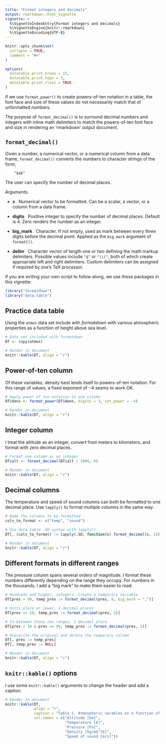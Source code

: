 ```yaml
---
title: "Format integers and decimals"
output: rmarkdown::html_vignette
vignette: >
  %\VignetteIndexEntry{Format integers and decimals}
  %\VignetteEngine{knitr::rmarkdown}
  %\VignetteEncoding{UTF-8}
---
```


```r
knitr::opts_chunk$set(
  collapse = TRUE,
  comment = "#>"
)

options(
  datatable.print.nrows = 15,
  datatable.print.topn = 3,
  datatable.print.class = TRUE
)
```

If we use `format_power()` to create powers-of-ten notation in a table, the  font face and size of these values do not necessarily match that of unformatted numbers. 

The purpose of `format_decimal()` is to surround decimal numbers and integers with inline math delimiters to match the powers-of-ten font face and size in rendering an 'rmarkdown' output document. 







## `format_decimal()`

Given a number, a numerical vector, or a numerical column from a data frame, `format_decimal()` converts the numbers to character strings of the form, 

        "$a$" 
 
The user can specify the number of decimal places. 

*Arguments.*

- **x** &nbsp; Numerical vector to be formatted. Can be a scalar, a vector, or a column from a data frame. 

- **digits** &nbsp; Positive integer to specify the number of decimal places.  Default is 4. Zero renders the number as an integer. 

- **big_mark** &nbsp; Character. If not empty, used as mark between every three digits before the decimal point. Applied as the `big.mark` argument of `formatC()`.

- **delim** &nbsp; Character vector of length one or two defining the math markup delimiters. Possible values include `"$"` or `"\\("`, both of which create appropriate left and right delimiters. Custom delimiters can be assigned if required by one's TeX processor. 

If you are writing your own script to follow along, we use these packages in this vignette:

```r
library("formatdown")
library("data.table")
```






## Practice data table

Using the `atmos` data set include with *formatdown* with various atmospheric properties as a function of height above sea level. 

```r
# Data set included with formatdown 
DT <- copy(atmos)

# Render in document
knitr::kable(DT, align = "r")
```




## Power-of-ten column 

Of these variables, density best lends itself to powers-of-ten notation. For this range of values, a fixed exponent of $-4$ seems to work OK. 

```r
# Apply power of ten notation to one column 
DT$dens <- format_power(DT$dens, digits = 3, set_power = -4)

# Render in document
knitr::kable(DT, align = "r")
```






## Integer column

I treat the altitude as an integer, convert from meters to kilometers, and format with zero decimal places. 

```r
# Format one column as an integer 
DT$alt <- format_decimal(DT$alt / 1000, 0)

# Render in document
knitr::kable(DT, align = "r")
```







## Decimal columns

The temperature and speed of sound columns can both be formatted to one decimal place. Use `lapply()` to format multiple columns in the same way. 

```r
# Name the columns to be formatted
cols_to_format <- c("temp", "sound")

# Use data.table .SD syntax with lapply() 
DT[, (cols_to_format) := lapply(.SD, function(x) format_decimal(x, 1)), .SDcols = cols_to_format]

# Render in document
knitr::kable(DT, align = "r")
```






## Different formats in different ranges

The pressure column spans several orders of magnitude. I format these numbers differently depending on the range they occupy. For numbers in the thousands, I add a "big mark" to make them easier to read. 

```r
# Hundreds and higher, integers. Create a temporary variable 
DT[pres > 99, temp_pres := format_decimal(pres, 0, big_mark = ",")]

# Units place or lower, 2 decimal places 
DT[pres <= 10, temp_pres := format_decimal(pres, 2)]

# In-between those two ranges, 1 decimal place 
DT[pres > 10 & pres <= 99, temp_pres := format_decimal(pres, 1)]

# Overwrite the original and delete the temporary column
DT[, pres := temp_pres]
DT[, temp_pres := NULL]

# Render in document
knitr::kable(DT, align = "r")
```






## `knitr::kable()` options

I use some `knitr::kable()` arguments to change the header and add a caption. 


```r
# Render in document
knitr::kable(DT, 
             align = "r", 
             caption = "Table 1. Atmospheric varables as a function of altitude", 
             col.names = c("Altitude [km]", 
                           "Temperature [K]", 
                           "Pressure [Pa]", 
                           "Density [kg/m$^3$]", 
                           "Speed of sound [m/s]"))
```







